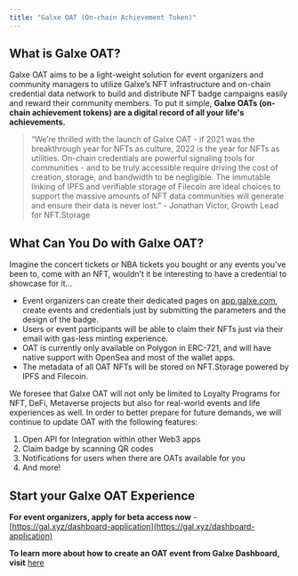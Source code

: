 ```yaml
---
title: "Galxe OAT (On-chain Achievement Token)"
---
```


## What is Galxe OAT?[](#what-is-galxe-oat "Direct link to heading")

Galxe OAT aims to be a light-weight solution for event organizers and community managers to utilize Galxe’s NFT infrastructure and on-chain credential data network to build and distribute NFT badge campaigns easily and reward their community members. To put it simple, **Galxe OATs (on-chain achievement tokens) are a digital record of all your life's achievements.**

> “We’re thrilled with the launch of Galxe OAT - if 2021 was the breakthrough year for NFTs as culture, 2022 is the year for NFTs as utilities. On-chain credentials are powerful signaling tools for communities - and to be truly accessible require driving the cost of creation, storage, and bandwidth to be negligible. The immutable linking of IPFS and verifiable storage of Filecoin are ideal choices to support the massive amounts of NFT data communities will generate and ensure their data is never lost.” - Jonathan Victor, Growth Lead for NFT.Storage

## What Can You Do with Galxe OAT?[](#what-can-you-do-with-galxe-oat "Direct link to heading")

Imagine the concert tickets or NBA tickets you bought or any events you’ve been to, come with an NFT, wouldn’t it be interesting to have a credential to showcase for it...

* Event organizers can create their dedicated pages on [app.galxe.com](https://app.galxe.com/), create events and credentials just by submitting the parameters and the design of the badge.
* Users or event participants will be able to claim their NFTs just via their email with gas-less minting experience.
* OAT is currently only available on Polygon in ERC-721, and will have native support with OpenSea and most of the wallet apps.
* The metadata of all OAT NFTs will be stored on NFT.Storage powered by IPFS and Filecoin.

We foresee that Galxe OAT will not only be limited to Loyalty Programs for NFT, DeFi, Metaverse projects but also for real-world events and life experiences as well. In order to better prepare for future demands, we will continue to update OAT with the following features:

1. Open API for Integration within other Web3 apps
2. Claim badge by scanning QR codes
3. Notifications for users when there are OATs available for you
4. And more!

## Start your Galxe OAT Experience[](#start-your-galxe-oat-experience "Direct link to heading")

**For event organizers, apply for beta access now** \- [](https://gal.xyz/application)[https://gal.xyz/dashboard-application](https://gal.xyz/dashboard-application)

**To learn more about how to create an OAT event from Galxe Dashboard, visit** [here](https://docs.galxe.com/guide/dashboard-tutorial/step-4-kickstart-campaign)